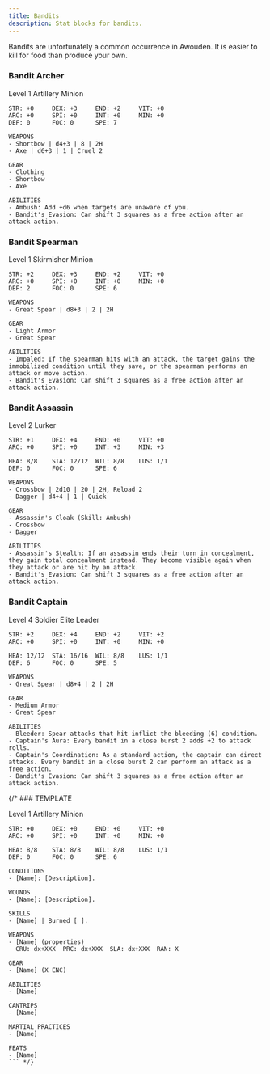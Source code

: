 ```yaml
---
title: Bandits
description: Stat blocks for bandits.
---
```



Bandits are unfortunately a common occurrence in Awouden. It is easier to kill for food than produce your own.

### Bandit Archer

<Tags>
  <Tag>Level 1</Tag>
  <Tag>Artillery</Tag>
  <Tag>Minion</Tag>
</Tags>

```
STR: +0     DEX: +3     END: +2     VIT: +0
ARC: +0     SPI: +0     INT: +0     MIN: +0
DEF: 0      FOC: 0      SPE: 7

WEAPONS
- Shortbow | d4+3 | 8 | 2H
- Axe | d6+3 | 1 | Cruel 2

GEAR
- Clothing
- Shortbow
- Axe

ABILITIES
- Ambush: Add +d6 when targets are unaware of you.
- Bandit's Evasion: Can shift 3 squares as a free action after an attack action.
```

### Bandit Spearman

<Tags>
  <Tag>Level 1</Tag>
  <Tag>Skirmisher</Tag>
  <Tag>Minion</Tag>
</Tags>

```
STR: +2     DEX: +3     END: +2     VIT: +0
ARC: +0     SPI: +0     INT: +0     MIN: +0
DEF: 2      FOC: 0      SPE: 6

WEAPONS
- Great Spear | d8+3 | 2 | 2H

GEAR
- Light Armor
- Great Spear

ABILITIES
- Impaled: If the spearman hits with an attack, the target gains the immobilized condition until they save, or the spearman performs an attack or move action.
- Bandit's Evasion: Can shift 3 squares as a free action after an attack action.
```

### Bandit Assassin

<Tags>
  <Tag>Level 2</Tag>
  <Tag>Lurker</Tag>
</Tags>

```
STR: +1     DEX: +4     END: +0     VIT: +0
ARC: +0     SPI: +0     INT: +3     MIN: +3

HEA: 8/8    STA: 12/12  WIL: 8/8    LUS: 1/1
DEF: 0      FOC: 0      SPE: 6

WEAPONS
- Crossbow | 2d10 | 20 | 2H, Reload 2
- Dagger | d4+4 | 1 | Quick

GEAR
- Assassin's Cloak (Skill: Ambush)
- Crossbow
- Dagger

ABILITIES
- Assassin's Stealth: If an assassin ends their turn in concealment, they gain total concealment instead. They become visible again when they attack or are hit by an attack.
- Bandit's Evasion: Can shift 3 squares as a free action after an attack action.
```

### Bandit Captain

<Tags>
  <Tag>Level 4</Tag>
  <Tag>Soldier</Tag>
  <Tag>Elite</Tag>
  <Tag>Leader</Tag>
</Tags>

```
STR: +2     DEX: +4     END: +2     VIT: +2
ARC: +0     SPI: +0     INT: +0     MIN: +0

HEA: 12/12  STA: 16/16  WIL: 8/8    LUS: 1/1
DEF: 6      FOC: 0      SPE: 5

WEAPONS
- Great Spear | d8+4 | 2 | 2H

GEAR
- Medium Armor
- Great Spear

ABILITIES
- Bleeder: Spear attacks that hit inflict the bleeding (6) condition.
- Captain's Aura: Every bandit in a close burst 2 adds +2 to attack rolls.
- Captain's Coordination: As a standard action, the captain can direct attacks. Every bandit in a close burst 2 can perform an attack as a free action.
- Bandit's Evasion: Can shift 3 squares as a free action after an attack action.
```

{/* ### TEMPLATE

<Tags>
  <Tag>Level 1</Tag>
  <Tag>Artillery</Tag>
  <Tag>Minion</Tag>
</Tags>

```
STR: +0     DEX: +0     END: +0     VIT: +0
ARC: +0     SPI: +0     INT: +0     MIN: +0

HEA: 8/8    STA: 8/8    WIL: 8/8    LUS: 1/1
DEF: 0      FOC: 0      SPE: 6

CONDITIONS
- [Name]: [Description].

WOUNDS
- [Name]: [Description].

SKILLS
- [Name] | Burned [ ].

WEAPONS
- [Name] (properties)
  CRU: dx+XXX  PRC: dx+XXX  SLA: dx+XXX  RAN: X

GEAR
- [Name] (X ENC)

ABILITIES
- [Name]

CANTRIPS
- [Name]

MARTIAL PRACTICES
- [Name]

FEATS
- [Name]
``` */}
